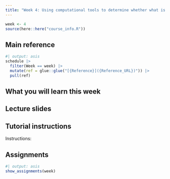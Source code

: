 ```yaml
---
title: "Week 4: Using computational tools to determine whether what is seen in the data can be assumed to apply more broadly"
---
```


```r
week <- 4
source(here::here("course_info.R"))
```

## Main reference

```r
#| output: asis
schedule |>
  filter(Week == week) |>
  mutate(ref = glue::glue("[{Reference}]({Reference_URL})")) |>
  pull(ref)
```

## What you will learn this week


## Lecture slides


## Tutorial instructions

Instructions:


## Assignments

```r
#| output: asis
show_assignments(week)
```
